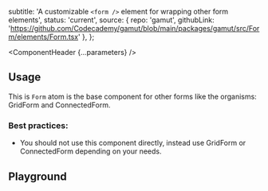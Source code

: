 


  subtitle: 'A customizable `<form />` element for wrapping other form elements',
  status: 'current',
  source: {
    repo: 'gamut',
    githubLink:
      'https://github.com/Codecademy/gamut/blob/main/packages/gamut/src/Form/elements/Form.tsx'
  },
};

<Meta of={FormStories} />

<ComponentHeader {...parameters} />

## Usage

This is `Form` atom is the base component for other forms like the organisms: <LinkTo kind='Atoms/GridForm'>GridForm</LinkTo> and <LinkTo kind='Atoms/ConnectedForm'>ConnectedForm</LinkTo>.


### Best practices:
- You should not use this component directly, instead use <LinkTo kind='Atoms/GridForm'>GridForm</LinkTo> or <LinkTo kind='Atoms/ConnectedForm'>ConnectedForm</LinkTo> depending on your needs.

## Playground
<Canvas sourceState="shown" of={FormStories.Default} />

<Controls />


